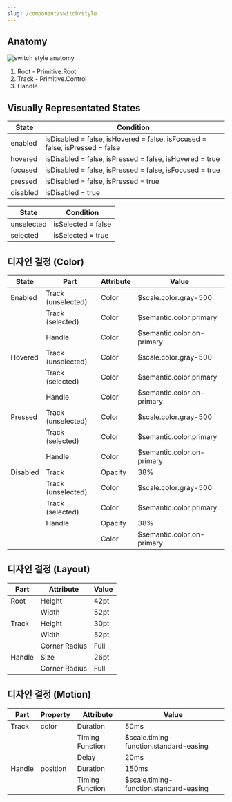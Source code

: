 ```yaml
---
slug: /component/switch/style
---
```


## Anatomy

![switch style anatomy](./switch-style-anatomy.png)

1. Root - Primitive.Root
2. Track - Primitive.Control
3. Handle

## Visually Representated States

| State    | Condition                                                                   |
| -------- | --------------------------------------------------------------------------- |
| enabled  | isDisabled = false, isHovered = false, isFocused = false, isPressed = false |
| hovered  | isDisabled = false, isPressed = false, isHovered = true                     |
| focused  | isDisabled = false, isPressed = false, isFocused = true                     |
| pressed  | isDisabled = false, isPressed = true                                        |
| disabled | isDisabled = true                                                           |

| State      | Condition          |
| ---------- | ------------------ |
| unselected | isSelected = false |
| selected   | isSelected = true  |

## 디자인 결정 (Color)

| State    | Part               | Attribute | Value                      |
| -------- | ------------------ | --------- | -------------------------- |
| Enabled  | Track (unselected) | Color     | $scale.color.gray-500      |
|          | Track (selected)   | Color     | $semantic.color.primary    |
|          | Handle             | Color     | $semantic.color.on-primary |
| Hovered  | Track (unselected) | Color     | $scale.color.gray-500      |
|          | Track (selected)   | Color     | $semantic.color.primary    |
|          | Handle             | Color     | $semantic.color.on-primary |
| Pressed  | Track (unselected) | Color     | $scale.color.gray-500      |
|          | Track (selected)   | Color     | $semantic.color.primary    |
|          | Handle             | Color     | $semantic.color.on-primary |
| Disabled | Track              | Opacity   | 38%                        |
|          | Track (unselected) | Color     | $scale.color.gray-500      |
|          | Track (selected)   | Color     | $semantic.color.primary    |
|          | Handle             | Opacity   | 38%                        |
|          |                    | Color     | $semantic.color.on-primary |

## 디자인 결정 (Layout)

| Part   | Attribute     | Value |
| ------ | ------------- | ----- |
| Root   | Height        | 42pt  |
|        | Width         | 52pt  |
| Track  | Height        | 30pt  |
|        | Width         | 52pt  |
|        | Corner Radius | Full  |
| Handle | Size          | 26pt  |
|        | Corner Radius | Full  |

## 디자인 결정 (Motion)

| Part   | Property | Attribute       | Value                                  |
| ------ | -------- | --------------- | -------------------------------------- |
| Track  | color    | Duration        | 50ms                                   |
|        |          | Timing Function | $scale.timing-function.standard-easing |
|        |          | Delay           | 20ms                                   |
| Handle | position | Duration        | 150ms                                  |
|        |          | Timing Function | $scale.timing-function.standard-easing |
